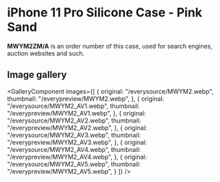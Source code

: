 
# iPhone 11 Pro Silicone Case - Pink Sand

<Callout type='info' emoji='👉🏻'>**MWYM2ZM/A** is an order number of this case, used for search engines, auction websites and such.</Callout>

## Image gallery

<GalleryComponent
    images={[
      {
        original: "/everysource/MWYM2.webp",
        thumbnail: "/everypreview/MWYM2.webp",
      },
      {
        original: "/everysource/MWYM2_AV1.webp",
        thumbnail: "/everypreview/MWYM2_AV1.webp",
      },
      {
        original: "/everysource/MWYM2_AV2.webp",
        thumbnail: "/everypreview/MWYM2_AV2.webp",
      },
      {
        original: "/everysource/MWYM2_AV3.webp",
        thumbnail: "/everypreview/MWYM2_AV3.webp",
      },
      {
        original: "/everysource/MWYM2_AV4.webp",
        thumbnail: "/everypreview/MWYM2_AV4.webp",
      },
      {
        original: "/everysource/MWYM2_AV5.webp",
        thumbnail: "/everypreview/MWYM2_AV5.webp",
      }
    ]}
  />
